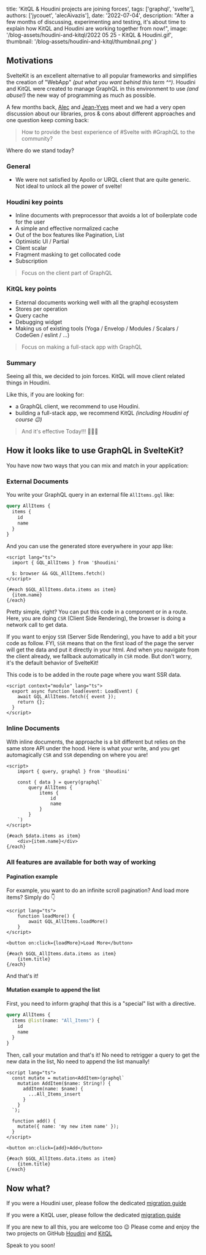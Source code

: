 
  title: 'KitQL & Houdini projects are joining forces',
  tags: ['graphql', 'svelte'],
  authors: ['jycouet', 'alecAivazis'],
  date: '2022-07-04',
  description:
    "After a few months of discussing, experimenting and testing, it's about time to explain how KitQL and Houdini are working together from now!",
  image: '/blog-assets/houdini-and-kitql/2022 05 25 - KitQL & Houdini.gif',
  thumbnail: '/blog-assets/houdini-and-kitql/thumbnail.png'
}


## Motivations

SvelteKit is an excellent alternative to all popular frameworks and simplifies the creation of "WebApp"
_(put what you want behind this term ^^)_.
Houdini and KitQL were created to manage GraphQL in this environment to use
_(and abuse!)_ the new way of programming as much as possible.

A few months back, [Alec](https://twitter.com/AlecAivazis) and [Jean-Yves](https://twitter.com/jycouet) meet and
we had a very open discussion about our libraries, pros & cons about different approaches and one question keep coming back:

> How to provide the best experience of #Svelte with #GraphQL to the community?

Where do we stand today?

### General

- We were not satisfied by Apollo or URQL client that are quite generic. Not ideal to unlock all the power of svelte!

### Houdini key points

- Inline documents with preprocessor that avoids a lot of boilerplate code for the user
- A simple and effective normalized cache
- Out of the box features like Pagination, List
- Optimistic UI / Partial
- Client scalar
- Fragment masking to get collocated code
- Subscription

> Focus on the client part of GraphQL

### KitQL key points

- External documents working well with all the graphql ecosystem
- Stores per operation
- Query cache
- Debugging widget
- Making us of existing tools (Yoga / Envelop / Modules / Scalars / CodeGen / eslint / ...)

> Focus on making a full-stack app with GraphQL

### Summary

Seeing all this, we decided to join forces.
KitQL will move client related things in Houdini.

Like this, if you are looking for:

- a GraphQL client, we recommend to use Houdini.
- building a full-stack app, we recommend KitQL _(including Houdini of course 😉)_

> And it's effective Today!!! 🥳🥳🥳

## How it looks like to use GraphQL in SvelteKit?

You have now two ways that you can mix and match in your application:

### External Documents

You write your GraphQL query in an external file `AllItems.gql` like:

```graphql
query AllItems {
  items {
    id
    name
  }
}
```

And you can use the generated store everywhere in your app like:

```svelte
<script lang="ts">
  import { GQL_AllItems } from '$houdini'

  $: browser && GQL_AllItems.fetch()
</script>

{#each $GQL_AllItems.data.items as item}
  {item.name}
{/each}
```

Pretty simple, right? You can put this code in a component or in a route.
Here, you are doing `CSR` (Client Side Rendering), the browser is doing a network call to get data.

If you want to enjoy `SSR` (Server Side Rendering), you have to add a bit your code as follow.
FYI, `SSR` means that on the first load of the page the server will get the data and put it directly in your html.
And when you navigate from the client already, we fallback automatically in `CSR` mode.
But don't worry, it's the default behavior of SvelteKit!

This code is to be added in the route page where you want SSR data.

```svelte
<script context="module" lang="ts">
  export async function load(event: LoadEvent) {
    await GQL_AllItems.fetch({ event });
    return {};
  }
</script>
```

### Inline Documents

With inline documents, the approache is a bit different but relies on the same store API under the hood.
Here is what your write, and you get automagically `CSR` and `SSR` depending on where you are!

```svelte
<script>
    import { query, graphql } from '$houdini'

    const { data } = query(graphql`
        query AllItems {
            items {
                id
                name
            }
        }
    `)
</script>

{#each $data.items as item}
    <div>{item.name}</div>
{/each}
```

### All features are available for both way of working

#### Pagination example

For example, you want to do an infinite scroll pagination? And load more items?
Simply do 👇

```svelte
<script lang="ts">
    function loadMore() {
        await GQL_AllItems.loadMore()
    }
</script>

<button on:click={loadMore}>Load More</button>

{#each $GQL_AllItems.data.items as item}
    {item.title}
{/each}
```

And that's it!

#### Mutation example to append the list

First, you need to inform graphql that this is a "special" list with a directive.

```graphql
query AllItems {
  items @list(name: "All_Items") {
    id
    name
  }
}
```

Then, call your mutation and that's it! No need to retrigger a query to get the new data in the list, No need to append the list manually!

```svelte
<script lang="ts">
  const mutate = mutation<AddItem>(graphql`
    mutation AddItem($name: String!) {
      addItem(name: $name) {
        ...All_Items_insert
      }
    }
  `);

  function add() {
    mutate({ name: 'my new item name' });
  }
</script>

<button on:click={add}>Add</button>

{#each $GQL_AllItems.data.items as item}
    {item.title}
{/each}
```

## Now what?

If you were a Houdini user, please follow the dedicated [migration guide]()

If you were a KitQL user, please follow the dedicated [migration guide]()

If you are new to all this, you are welcome too 😉
Please come and enjoy the two projects on GitHub [Houdini](https://github.com/HoudiniGraphql/houdini) and [KitQL](https://www.kitql.dev/)

Speak to you soon!
